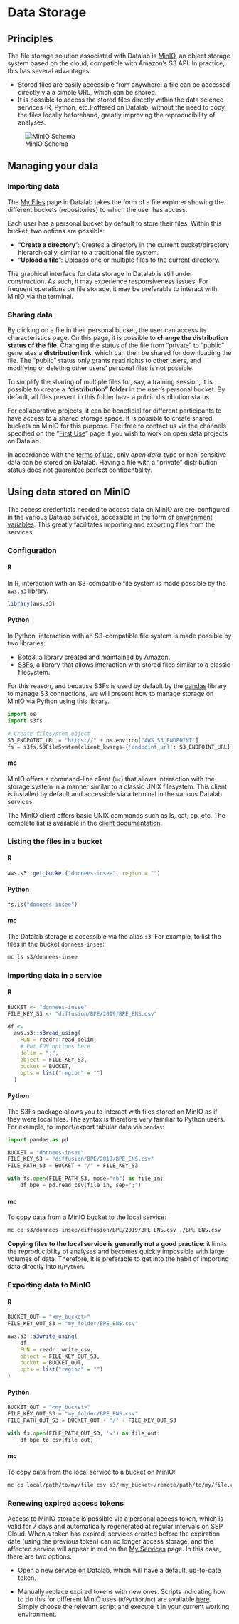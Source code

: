 # Data Storage

## Principles

The file storage solution associated with Datalab is [MinIO](https://min.io), an object storage system based on the cloud, compatible with Amazon's S3 API. In practice, this has several advantages:

* Stored files are easily accessible from anywhere: a file can be accessed directly via a simple URL, which can be shared.
* It is possible to access the stored files directly within the data science services (R, Python, etc.) offered on Datalab, without the need to copy the files locally beforehand, greatly improving the reproducibility of analyses.

![MinIO Schema](../img/minio.svg)

## Managing your data

### Importing data

The [My Files](https://datalab.sspcloud.fr/mes-fichiers/) page in Datalab takes the form of a file explorer showing the different buckets (repositories) to which the user has access.

Each user has a personal bucket by default to store their files. Within this bucket, two options are possible:

* "**Create a directory**": Creates a directory in the current bucket/directory hierarchically, similar to a traditional file system.
* "**Upload a file**": Uploads one or multiple files to the current directory.

::: {.callout-note} 
The graphical interface for data storage in Datalab is still under construction. As such, it may experience responsiveness issues. For frequent operations on file storage, it may be preferable to interact with MinIO via the terminal. 
:::

### Sharing data

By clicking on a file in their personal bucket, the user can access its characteristics page. On this page, it is possible to **change the distribution status of the file**. Changing the status of the file from "private" to "public" generates a **distribution link**, which can then be shared for downloading the file. The "public" status only grants read rights to other users, and modifying or deleting other users' personal files is not possible.

To simplify the sharing of multiple files for, say, a training session, it is possible to create a **"distribution" folder** in the user's personal bucket. By default, all files present in this folder have a public distribution status.

::: {.callout-note} 
For collaborative projects, it can be beneficial for different participants to have access to a shared storage space. It is possible to create shared buckets on MinIO for this purpose. Feel free to contact us via the channels specified on the "[First Use](discover.qmd)" page if you wish to work on open data projects on Datalab. 
:::

::: {.callout-warning} 
In accordance with the [terms of use](https://www.sspcloud.fr/tos_fr.md), only *open data*\-type or non-sensitive data can be stored on Datalab. Having a file with a "private" distribution status does not guarantee perfect confidentiality. 
:::

## Using data stored on MinIO

The access credentials needed to access data on MinIO are pre-configured in the various Datalab services, accessible in the form of [environment variables](secrets.qmd). This greatly facilitates importing and exporting files from the services.

### Configuration

::: {.panel-tabset}

#### R

In R, interaction with an S3-compatible file system is made possible by the `aws.s3` library.

```r
library(aws.s3)
```

#### Python

In Python, interaction with an S3-compatible file system is made possible by two libraries:

* [Boto3](https://boto3.amazonaws.com/v1/documentation/api/latest/index.html), a library created and maintained by Amazon.
* [S3Fs](https://s3fs.readthedocs.io/en/latest/), a library that allows interaction with stored files similar to a classic filesystem.

For this reason, and because S3Fs is used by default by the [pandas](https://pandas.pydata.org) library to manage S3 connections, we will present how to manage storage on MinIO via Python using this library.

```python
import os
import s3fs

# Create filesystem object
S3_ENDPOINT_URL = "https://" + os.environ["AWS_S3_ENDPOINT"]
fs = s3fs.S3FileSystem(client_kwargs={'endpoint_url': S3_ENDPOINT_URL})
```

#### mc

MinIO offers a command-line client (`mc`) that allows interaction with the storage system in a manner similar to a classic UNIX filesystem. This client is installed by default and accessible via a terminal in the various Datalab services.

The MinIO client offers basic UNIX commands such as ls, cat, cp, etc. The complete list is available in the [client documentation](https://docs.min.io/docs/minio-client-complete-guide.html).

:::

### Listing the files in a bucket

::: {.panel-tabset}

#### R

```r
aws.s3::get_bucket("donnees-insee", region = "")
```

#### Python

```python
fs.ls("donnees-insee")
```

#### mc

The Datalab storage is accessible via the alias `s3`. For example, to list the files in the bucket `donnees-insee`:

```bash
mc ls s3/donnees-insee
```

:::

### Importing data in a service

::: {.panel-tabset}

#### R

```r
BUCKET <- "donnees-insee"
FILE_KEY_S3 <- "diffusion/BPE/2019/BPE_ENS.csv"

df <- 
  aws.s3::s3read_using(
    FUN = readr::read_delim,
    # Put FUN options here
    delim = ";",
    object = FILE_KEY_S3,
    bucket = BUCKET,
    opts = list("region" = "")
  )
```

#### Python

The S3Fs package allows you to interact with files stored on MinIO as if they were local files. The syntax is therefore very familiar to Python users. For example, to import/export tabular data via `pandas`:

```python
import pandas as pd

BUCKET = "donnees-insee"
FILE_KEY_S3 = "diffusion/BPE/2019/BPE_ENS.csv"
FILE_PATH_S3 = BUCKET + "/" + FILE_KEY_S3

with fs.open(FILE_PATH_S3, mode="rb") as file_in:
    df_bpe = pd.read_csv(file_in, sep=";")
```

#### mc

To copy data from a MinIO bucket to the local service:

```bash
mc cp s3/donnees-insee/diffusion/BPE/2019/BPE_ENS.csv ./BPE_ENS.csv
```

::: {.callout-warning} 
**Copying files to the local service is generally not a good practice**: it limits the reproducibility of analyses and becomes quickly impossible with large volumes of data. Therefore, it is preferable to get into the habit of importing data directly into `R`/`Python`. 
:::

:::

### Exporting data to MinIO

::: {.panel-tabset}

#### R

```r
BUCKET_OUT = "<my_bucket>"
FILE_KEY_OUT_S3 = "my_folder/BPE_ENS.csv"

aws.s3::s3write_using(
    df,
    FUN = readr::write_csv,
    object = FILE_KEY_OUT_S3,
    bucket = BUCKET_OUT,
    opts = list("region" = "")
)
```

#### Python

```python
BUCKET_OUT = "<my_bucket>"
FILE_KEY_OUT_S3 = "my_folder/BPE_ENS.csv"
FILE_PATH_OUT_S3 = BUCKET_OUT + "/" + FILE_KEY_OUT_S3

with fs.open(FILE_PATH_OUT_S3, 'w') as file_out:
    df_bpe.to_csv(file_out)
```

#### mc

To copy data from the local service to a bucket on MinIO:

```bash
mc cp local/path/to/my/file.csv s3/<my_bucket>/remote/path/to/my/file.csv
```

:::

### Renewing expired access tokens

Access to MinIO storage is possible via a personal access token, which is valid for 7 days and automatically regenerated at regular intervals on SSP Cloud. When a token has expired, services created before the expiration date (using the previous token) can no longer access storage, and the affected service will appear in red on the [My Services](https://datalab.sspcloud.fr/my-services) page. In this case, there are two options:

- Open a new service on Datalab, which will have a default, up-to-date token.

- Manually replace expired tokens with new ones. Scripts indicating how to do this for different MinIO uses (`R`/`Python`/`mc`) are available [here](https://datalab.sspcloud.fr/account/storage). Simply choose the relevant script and execute it in your current working environment.
